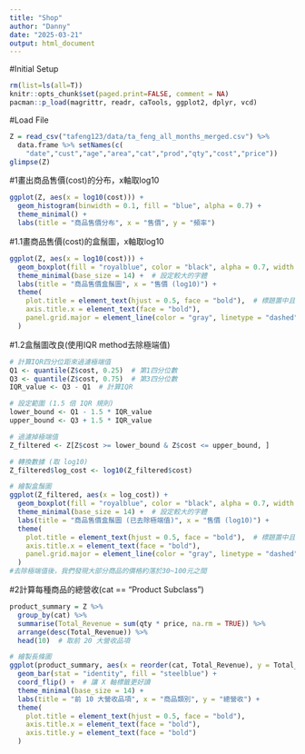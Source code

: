 ```yaml
---
title: "Shop"
author: "Danny"
date: "2025-03-21"
output: html_document
---
```

#Initial Setup
```r
rm(list=ls(all=T))
knitr::opts_chunk$set(paged.print=FALSE, comment = NA)
pacman::p_load(magrittr, readr, caTools, ggplot2, dplyr, vcd)
```

#Load File
```r
Z = read_csv("tafeng123/data/ta_feng_all_months_merged.csv") %>% 
  data.frame %>% setNames(c(
    "date","cust","age","area","cat","prod","qty","cost","price"))
glimpse(Z)
```

#1畫出商品售價(cost)的分布，x軸取log10
```r
ggplot(Z, aes(x = log10(cost))) +
  geom_histogram(binwidth = 0.1, fill = "blue", alpha = 0.7) +
  theme_minimal() +
  labs(title = "商品售價分布", x = "售價", y = "頻率")
```

#1.1畫商品售價(cost)的盒鬚圖，x軸取log10
```r
ggplot(Z, aes(x = log10(cost))) +
  geom_boxplot(fill = "royalblue", color = "black", alpha = 0.7, width = 0.3, outlier.size = 1.5) +
  theme_minimal(base_size = 14) +  # 設定較大的字體
  labs(title = "商品售價盒鬚圖", x = "售價 (log10)") +
  theme(
    plot.title = element_text(hjust = 0.5, face = "bold"),  # 標題置中且加粗
    axis.title.x = element_text(face = "bold"),
    panel.grid.major = element_line(color = "gray", linetype = "dashed")  # 增加網格線
  )
```
#1.2盒鬚圖改良(使用IQR method去除極端值)
```r
# 計算IQR四分位距來過濾極端值
Q1 <- quantile(Z$cost, 0.25)  # 第1四分位數
Q3 <- quantile(Z$cost, 0.75)  # 第3四分位數
IQR_value <- Q3 - Q1  # 計算IQR

# 設定範圍 (1.5 倍 IQR 規則)
lower_bound <- Q1 - 1.5 * IQR_value
upper_bound <- Q3 + 1.5 * IQR_value

# 過濾掉極端值
Z_filtered <- Z[Z$cost >= lower_bound & Z$cost <= upper_bound, ]

# 轉換數據 (取 log10)
Z_filtered$log_cost <- log10(Z_filtered$cost)

# 繪製盒鬚圖
ggplot(Z_filtered, aes(x = log_cost)) +
  geom_boxplot(fill = "royalblue", color = "black", alpha = 0.7, width = 0.3) +
  theme_minimal(base_size = 14) +  # 設定較大的字體
  labs(title = "商品售價盒鬚圖 (已去除極端值)", x = "售價 (log10)") +
  theme(
    plot.title = element_text(hjust = 0.5, face = "bold"),  # 標題置中且加粗
    axis.title.x = element_text(face = "bold"),
    panel.grid.major = element_line(color = "gray", linetype = "dashed")  # 增加網格線
  )
#去除極端值後，我們發現大部分商品的價格約落於30~100元之間
```

#2計算每種商品的總營收(cat == "Product Subclass")
```r
product_summary = Z %>%
  group_by(cat) %>%
  summarise(Total_Revenue = sum(qty * price, na.rm = TRUE)) %>%
  arrange(desc(Total_Revenue)) %>%
  head(10)  # 取前 20 大營收品項

# 繪製長條圖
ggplot(product_summary, aes(x = reorder(cat, Total_Revenue), y = Total_Revenue)) +
  geom_bar(stat = "identity", fill = "steelblue") +
  coord_flip() +  # 讓 X 軸標籤更好讀
  theme_minimal(base_size = 14) +
  labs(title = "前 10 大營收品項", x = "商品類別", y = "總營收") +
  theme(
    plot.title = element_text(hjust = 0.5, face = "bold"),
    axis.title.x = element_text(face = "bold"),
    axis.title.y = element_text(face = "bold")
  )
```